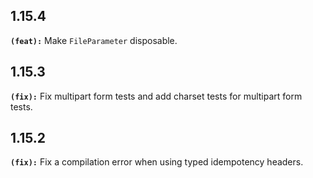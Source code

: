 ## 1.15.4
**`(feat):`** Make `FileParameter` disposable.

## 1.15.3
**`(fix):`** Fix multipart form tests and add charset tests for multipart form tests.

## 1.15.2
**`(fix):`** Fix a compilation error when using typed idempotency headers.

